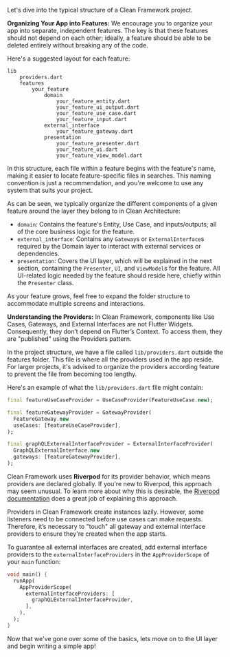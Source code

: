 Let's dive into the typical structure of a Clean Framework project.

**Organizing Your App into Features:**
We encourage you to organize your app into separate, independent features. The key is that these features should not depend on each other; ideally, a feature should be able to be deleted entirely without breaking any of the code.

Here's a suggested layout for each feature:

```
lib
    providers.dart
    features
        your_feature
            domain
                your_feature_entity.dart
                your_feature_ui_output.dart
                your_feature_use_case.dart
                your_feature_input.dart
            external_interface
                your_feature_gateway.dart
            presentation
                your_feature_presenter.dart
                your_feature_ui.dart
                your_feature_view_model.dart
```

In this structure, each file within a feature begins with the feature's name, making it easier to locate feature-specific files in searches. This naming convention is just a recommendation, and you're welcome to use any system that suits your project.

As can be seen, we typically organize the different components of a given feature around the layer they belong to in Clean Architecture: 
 - `domain`: Contains the feature's Entity, Use Case, and inputs/outputs; all of the core business logic for the feature.
 - `external_interface`: Contains any `Gateway`s or `ExternalInterface`s required by the Domain layer to interact with external services or dependencies.
 - `presentation`: Covers the UI layer, which will be explained in the next section, containing the `Presenter`, `UI`, and `ViewModel`s for the feature. All UI-related logic needed by the feature should reside here, chiefly within the `Presenter` class.

As your feature grows, feel free to expand the folder structure to accommodate multiple screens and interactions.

**Understanding the Providers:**
In Clean Framework, components like Use Cases, Gateways, and External Interfaces are not Flutter Widgets. Consequently, they don’t depend on Flutter’s Context. To access them, they are "published" using the Providers pattern.

In the project structure, we have a file called `lib/providers.dart` outside the features folder. This file is where all the providers used in the app reside. For larger projects, it's advised to organize the providers according feature to prevent the file from becoming too lengthy.

Here's an example of what the `lib/providers.dart` file might contain:

```dart
final featureUseCaseProvider = UseCaseProvider(FeatureUseCase.new);

final featureGatewayProvider = GatewayProvider(
  FeatureGateway.new
  useCases: [featureUseCaseProvider],
);

final graphQLExternalInterfaceProvider = ExternalInterfaceProvider(
  GraphQLExternalInterface.new
  gateways: [featureGatewayProvider],
);
```

Clean Framework uses **Riverpod** for its provider behavior, which means providers are declared globally. If you're new to Riverpod, this approach may seem unusual. To learn more about why this is desirable, the [Riverpod documentation](https://riverpod.dev/docs/concepts/providers) does a great job of explaining this approach.

Providers in Clean Framework create instances lazily. However, some listeners need to be connected before use cases can make requests. Therefore, it’s necessary to "touch" all gateway and external interface providers to ensure they're created when the app starts.

To guarantee all external interfaces are created, add external interface providers to the `externalInterfaceProviders` in the `AppProviderScope` of your `main` function:

```dart
void main() {
  runApp(
    AppProviderScope(
      externalInterfaceProviders: [
        graphQLExternalInterfaceProvider,
      ],
    ),
  );
}
```

Now that we've gone over some of the basics, lets move on to the UI layer and begin writing a simple app!
